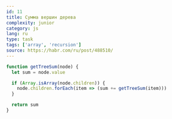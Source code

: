 ```yaml
---
id: 11
title: Сумма вершин дерева
complexity: junior
category: js
lang: ru
type: task
tags: ['array', 'recursion']
source: https://habr.com/ru/post/488510/
---
```


```js answer
function getTreeSum(node) {
  let sum = node.value

  if (Array.isArray(node.children)) {
    node.children.forEach(item => (sum += getTreeSum(item)))
  }

  return sum
}
```
